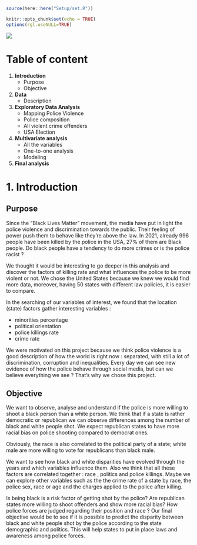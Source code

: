 

```{r, echo = FALSE, message = FALSE}
source(here::here("Setup/set.R"))
```

```{r setup, include=FALSE, message = FALSE, warning=FALSE}
knitr::opts_chunk$set(echo = TRUE)
options(rgl.useNULL=TRUE) 
```

![](https://static.politico.com/dims4/default/8a5b708/2147483647/resize/1920x/quality/90/?url=https%3A%2F%2Fstatic.politico.com%2F39%2Fd2%2F783ae66a4ea78cbc44628c3566dd%2Fpolice-officers-whos-next.png)

# Table of content 

1. **Introduction**
    + Purpose
    + Objective

2. **Data**
    + Description

3. **Exploratory Data Analysis**
    + Mapping Police Violence 
    + Police composition
    + All violent crime offenders
    + USA Election

4. **Multivariate analysis** 
    + All the variables 
    + One-to-one analysis 
    + Modeling 

5. **Final analysis**

# 1. Introduction

## Purpose

Since the “Black Lives Matter” movement, the media have put in light the police violence and discrimination towards the public. Their feeling of power push them to behave like they’re above the law. In 2021, already 996 people have been killed by the police in the USA, 27% of them are Black people.
Do black people have a tendency to do more crimes or is the police racist ?
 
We thought it would be interesting to go deeper in this analysis and discover the factors of killing rate and what influences the police to be more violent or not. We chose the United States because we knew we would find more data, moreover, having 50 states with different law policies, it is easier to compare.

In the searching of our variables of interest, we found that the location (state) factors gather interesting variables : 

- minorities percentage 
- political orientation
- police killings rate 
- crime rate 
 
We were motivated on this project because we think police violence is a good description of how the world is right now : separated, with still a lot of discrimination, corruption and inequalities. Every day we can see new evidence of how the police behave through social media, but can we believe everything we see ? That’s why we chose this project.

## Objective 


We want to observe, analyse and understand if the police is more willing to shoot a black person than a white person.
We think that if a state is rather democratic or republican we can observe differences among the number of black and white people shot. We expect republican states to have more racial bias on police shooting compared to democrat ones.

Obviously, the race is also correlated to the political party of a state; white male are more willing to vote for republicans than black male. 

We want to see how black and white disparities have evolved through the years and which variables influence them. Also we think that all these factors are correlated together : race , politics and police killings. Maybe we can explore other variables such as the the crime rate of a state by race, the police sex, race or age and the charges applied to the police after killing.
  
Is being black is a risk factor of getting shot by the police? Are republican states more willing to shoot offenders and show more racial bias? How police forces are judged regarding their position and race ? Our final objective would be to see if it is possible to predict the disparity between black and white people shot by the police according to the state demographic and politics. This will help states to put in place laws and awareness among police forces.

